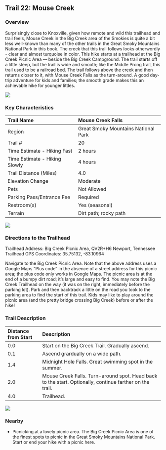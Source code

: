 ## Trail 22: Mouse Creek

### Overview

Surprisingly close to Knoxville, given how remote and wild this trailhead and trail feels, Mouse Creek in the Big Creek area of the Smokies is quite a bit less well-known than many of the other trails in the Great Smoky Mountains National Park in this book. The creek that this trail follows looks otherwordly - clear and almost turquoise in color. This hike starts at a trailhead at the Big Creek Picnic Area --- beside the Big Creek Campground. The trail starts off a little steep, but the trail is wide and smooth; like the Middle Prong trail, this trail used to be a railroad bed. The trail follows above the creek and then returns closer to it, with Mouse Creek Falls as the turn-around. A good day-trip adventure for kids and families; the smooth grade makes this an achievable hike for younger littles.

![](img/trail-22-figure-01.jpg)


### Key Characteristics

| Trail Name                    | Mouse Creek Falls                   |
|:------------------------------|:------------------------------------|
| Region                        | Great Smoky Mountains National Park |
| Trail \#                      | 20                                  |
| Time Estimate - Hiking Fast   | 2 hours                             |
| Time Estimate - Hiking Slowly | 4 hours                             |
| Trail Distance (Miles)        | 4.0                                 |
| Elevation Change              | Moderate                            |
| Pets                          | Not Allowed                         |
| Parking Pass/Entrance Fee     | Required                            |
| Restroom(s)                   | Yes (seasonal)                      |
| Terrain                       | Dirt path; rocky path               |

![](maps/trail-22-map.jpeg)

### Directions to the Trailhead

Trailhead Address: Big Creek Picnic Area, QV2R+H6 Newport, Tennessee
Trailhead GPS Coordinates: 35.75132, -83.10964

Navigate to the Big Creek Picnic Area. Note that the above address uses a Google Maps "Plus code" in the absence of a street address for this picnic area; the plus code only works in Google Maps. The picnic area is at the end of a bumpy dirt road; it's large and easy to find. You may note the Big Creek Trailhead on the way (it was on the right, immediately before the parking lot). Park and then backtrack a little on the road you took to the parking area to find the start of this trail. Kids may like to play around the picnic area (and the pretty bridge crossing Big Creek) before or after the hike!

### Trail Description

| Distance from Start | Description                                                                                             |
|:---------------|:-------------------------------------------------------|
| 0.0                 | Start on the Big Creek Trail. Gradually ascend.                                                         |
| 0.1                 | Ascend grardually on a wide path.                                                                       |
| 1.4                 | Midnight Hole Falls. Great swimming spot in the summer.                                                 |
| 2.0                 | Mouse Creek Falls. Turn-around spot. Head back to the start. Optionally, continue farther on the trail. |
| 4.0                 | Trailhead.                                                                                              |

![](img/trail-22-figure-02.jpg)

### Nearby

-   Picnicking at a lovely picnic area. The Big Creek Picnic Area is one of the finest spots to picnic in the Great Smoky Mountains National Park. Start or end your hike with a picnic here.
